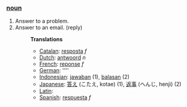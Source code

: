 ===[[noun]]===

# Answer to a problem.
# Answer to an email. (reply)
#:'''Translations'''
#:*[[Catalan]]: [[resposta]] ''f''
#:*[[Dutch]]: [[antwoord]] ''n''
#:*[[French]]: [[reponse]] ''f''
#:*[[German]]: [[]] ''''
#:*[[Indonesian]]: [[jawab]]an (1), [[balas]]an (2)
#:*[[Japanese]]: [[答え]] (こたえ, kotae) (1), [[返事]] (へんじ, henji) (2)
#:*[[Latin]]: [[]]
#:*[[Spanish]]: [[respuesta]] ''f''